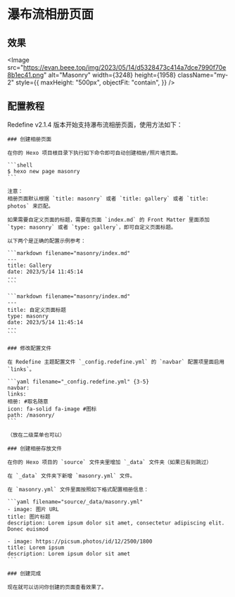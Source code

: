 
# 瀑布流相册页面

## 效果

<Image
  src="https://evan.beee.top/img/2023/05/14/d5328473c414a7dce7990f70e8b1ec41.png"
  alt="Masonry"
  width={3248}
  height={1958}
  className="my-2"
  style={{
    maxHeight: "500px",
    objectFit: "contain",
  }}
/>

## 配置教程

Redefine v2.1.4 版本开始支持瀑布流相册页面，使用方法如下：


<Steps>

    ### 创建相册页面

    在你的 Hexo 项目根目录下执行如下命令即可自动创建相册/照片墙页面。

    ```shell
    $ hexo new page masonry
    ```

    注意：
    相册页面默认根据 `title: masonry` 或者 `title: gallery` 或者 `title: photos` 来匹配。

    如果需要自定义页面的标题，需要在页面 `index.md` 的 Front Matter 里面添加 `type: masonry` 或者 `type: gallery`，即可自定义页面标题。

    以下两个是正确的配置示例参考：

    ```markdown filename="masonry/index.md"
    ---
    title: Gallery
    date: 2023/5/14 11:45:14
    ---
    ```

    ```markdown filename="masonry/index.md"
    ---
    title: 自定义页面标题
    type: masonry
    date: 2023/5/14 11:45:14
    ---
    ```

    ### 修改配置文件

    在 Redefine 主题配置文件 `_config.redefine.yml` 的 `navbar` 配置项里面启用 `links`。

    ```yaml filename="_config.redefine.yml" {3-5}
    navbar:
    links:
    相册: #取名随意
    icon: fa-solid fa-image #图标
    path: /masonry/
    ```

    （放在二级菜单也可以）

    ### 创建相册存放文件

    在你的 Hexo 项目的 `source` 文件夹里增加 `_data` 文件夹（如果已有则跳过）

    在 `_data` 文件夹下新增 `masonry.yml` 文件。

    在 `masonry.yml` 文件里面按照如下格式配置相册信息：

    ```yaml filename="source/_data/masonry.yml"
    - image: 图片 URL
    title: 图片标题
    description: Lorem ipsum dolor sit amet, consectetur adipiscing elit. Donec euismod

    - image: https://picsum.photos/id/12/2500/1800
    title: Lorem ipsum
    description: Lorem ipsum dolor sit amet
    ```

    ### 创建完成

    现在就可以访问你创建的页面查看效果了。

</Steps>
